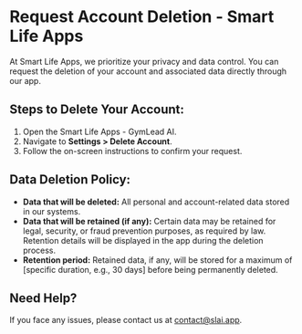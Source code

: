 # Request Account Deletion - Smart Life Apps

At Smart Life Apps, we prioritize your privacy and data control. You can request the deletion of your account and associated data directly through our app.

## Steps to Delete Your Account:

1. Open the Smart Life Apps - GymLead AI.
2. Navigate to **Settings > Delete Account**.
3. Follow the on-screen instructions to confirm your request.

## Data Deletion Policy:

- **Data that will be deleted:** All personal and account-related data stored in our systems.
- **Data that will be retained (if any):** Certain data may be retained for legal, security, or fraud prevention purposes, as required by law. Retention details will be displayed in the app during the deletion process.
- **Retention period:** Retained data, if any, will be stored for a maximum of [specific duration, e.g., 30 days] before being permanently deleted.

## Need Help?

If you face any issues, please contact us at contact@slai.app.
